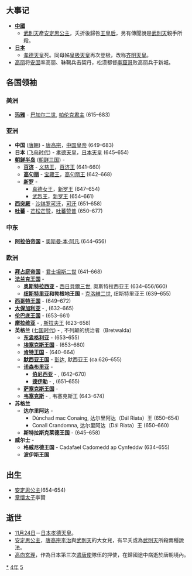 {{yearTOC|654|唐'''[[永徽|永徽]]五年'''；日本'''[[白雉_(孝德天皇)|白雉]]五年'''}}

== 大事记 ==
*'''[[中國|中國]]'''
** [[武則天|武則天]]產[[安定思公主|安定思公主]]，夭折後歸咎[[王皇后_(唐高宗)|王皇后]]，另有傳聞說是[[武則天|武則天]]親手所殺。
*'''[[日本|日本]]'''
**[[孝德天皇|孝德天皇]]死。同母姊[[皇极天皇|皇极天皇]]再次登极，改称[[齐明天皇|齐明天皇]]。
*[[高丽|高丽]]将[[安固|安固]]率高丽、靺鞨兵击契丹，松漠都督[[大贺窟哥|李窟哥]]败高丽兵于新城。

== 各国领袖 ==
===美洲===
*'''[[玛雅文明|玛雅]]''' - [[巴加尔二世|巴加尔二世]], [[帕伦克|帕伦克君主]] (615–683)

===亚洲===
*'''中国''' ([[唐朝|唐朝]]) - [[唐高宗|唐高宗]]，[[中国皇帝|中国皇帝]] (649–683)
*'''日本''' ([[飞鸟时代|飞鸟时代]]) - [[孝德天皇|孝德天皇]]，[[日本天皇|日本天皇]] (645–654)
*'''[[朝鲜半岛|朝鲜半岛]]''' ([[朝鲜三国|朝鲜三国]]) -
**'''[[百济|百济]]''' - [[义慈王|义慈王]]，[[百济君主列表|百济王]] (641–660)
**'''[[高句丽|高句丽]]''' - [[宝藏王|宝藏王]]，[[高句丽君主列表|高句丽王]] (642–668)
**'''[[新罗|新罗]]''' - 
***[[真德女王|真德女王]]，[[新罗君主列表|新罗王]] (647–654)
***[[武烈王|武烈王]]，[[新罗君主列表|新罗王]] (654–661)
*'''[[西突厥|西突厥]]''' - [[阿史那贺鲁|沙钵罗可汗]]，[[西突厥可汗列表|可汗]] (651–658)
*'''[[吐蕃|吐蕃]]''' - [[芒松芒赞|芒松芒赞]]，[[吐蕃国王列表|吐蕃赞普]] (650–677)

===中东===
*'''[[阿拉伯帝国|阿拉伯帝国]]''' - [[奥斯曼·本·阿凡|奥斯曼·本·阿凡]] (644–656)

===欧洲===
*'''[[拜占庭帝国|拜占庭帝国]]''' - [[君士坦斯二世|君士坦斯二世]] (641–668)
*'''[[法兰克王国|法兰克王国]]''' -
**'''[[奥斯特拉西亚|奥斯特拉西亚]]''' - [[西日貝爾三世|西日貝爾三世]], 奥斯特拉西亚王 (634–656/660)
**'''[[纽斯特里亚|纽斯特里亚]]和勃根地王国''' - [[克洛維二世|克洛維二世]], 纽斯特里亚王 (639–655)
*'''[[西哥特王国|西哥特王国]]''' - {{link-en|拉斯文思|Recceswinth}} (649–672)
*'''[[大保加利亚_(中世纪)|大保加利亚]]''' - {{tsl|en|Kubrat|库勃拉特}}, (632–665)
*'''[[伦巴底人|伦巴底王国]]''' - {{link-en|阿里佩特一世|Aripert I}} (653–661)
*'''[[摩拉维亚|摩拉维亚]]''' - {{link-en|萨莫 (国王)|Samo|萨莫}}, [[斯拉夫人|斯拉夫王]] (623–658)
*'''英格兰''' ([[七国时代|七国时代]]) - {{link-en|俄斯维乌|Oswiu of Northumbria}}, 不列颠的统治者（Bretwalda）
**'''[[东盎格利亚|东盎格利亚]]''' - {{link-en|埃塞尔海雷|Æthelhere of East Anglia}} (653–655)
**'''[[埃塞克斯王国|埃塞克斯王国]]''' - {{link-en|西吉伯特二世|Sigeberht the Good}} (653–660)
**'''[[肯特王国|肯特王国]]''' - {{link-en|厄尔肯伯特|Eorcenberht of Kent}} (640–664)
**'''[[默西亚王国|默西亚王国]]''' - [[彭达_(麦西亚)|彭达]], 默西亚王 (ca.626–655)
**'''[[诺森布里亚|诺森布里亚]]''' -
***'''[[伯尼西亞|伯尼西亚]]''' - {{link-en|俄斯维乌|Oswiu}}, {{link-en|伯尼西亚王|King of Northumbria}} (642–670)
***'''[[德伊勒|德伊勒]]''' - {{link-en|埃塞尔沃尔德|Œthelwald of Deira}}, {{link-en|德伊勒王|King of Northumbria}} (651–655)
**'''[[萨塞克斯王国|萨塞克斯王国]]''' -
**'''[[韦塞克斯|韦塞克斯]]''' - {{link-en|森沃尔赫|Cenwalh of Wessex}}, 韦塞克斯王 (643–674)
*'''苏格兰'''
**'''达尔里阿达''' - 
***Dúnchad mac Conaing, 达尔里阿达（Dál Riata）王 (650–654)
***Conall Crandomna, 达尔里阿达（Dál Riata）王 (650–660)
**'''斯特拉斯克莱德王国''' - {{link-en|古利雅得|Gwriad of Strathclyde}} (645–658)
*'''威尔士''' -
**'''格威尼德王国''' - Cadafael Cadomedd ap Cynfeddw (634–655) 
**'''波伊斯王国'''

== 出生 ==
* [[安定思公主|安定思公主]](654-654)
* [[章懷太子|章懷太子]]李賢

== 逝世 ==
{{Wikisource year mention}}
* [[11月24日|11月24日]]－[[日本|日本]][[孝德天皇|孝德天皇]]。
* [[安定思公主|安定思公主]]，[[唐高宗|唐高宗]][[李治|李治]]與[[武則天|武則天]]的大女兒，有早夭或為[[武則天|武則天]]所殺兩種說法。
* [[高向玄理|高向玄理]]，作為日本第三次[[遣唐使|遣唐使]]隊伍的押使，在歸國途中病逝於唐朝境內。

[[Category:654年|*]]
[[Category:650年代|4年]]
[[Category:7世纪各年|5]]
